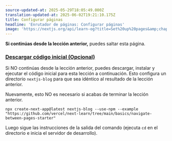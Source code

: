 ```yaml
---
source-updated-at: 2025-05-29T18:05:49.000Z
translation-updated-at: 2025-06-02T19:21:10.175Z
title: Configurar páginas
headline: 'Enrutador de páginas: Configurar páginas'
image: 'https://nextjs.org/api/learn-og?title=Set%20up%20pages&amp;chapter=5'
---
```


**Si continúas desde la lección anterior,** puedes saltar esta página.

### [Descargar código inicial (Opcional)](#descargar-código-inicial-opcional)

Si NO continúas desde la lección anterior, puedes descargar, instalar y ejecutar el código inicial para esta lección a continuación. Esto configura un directorio `nextjs-blog` para que sea idéntico al resultado de la lección anterior.

Nuevamente, esto NO es necesario si acabas de terminar la lección anterior.

```
npx create-next-app@latest nextjs-blog --use-npm --example "https://github.com/vercel/next-learn/tree/main/basics/navigate-between-pages-starter"
```

Luego sigue las instrucciones de la salida del comando (ejecuta `cd` en el directorio e inicia el servidor de desarrollo).